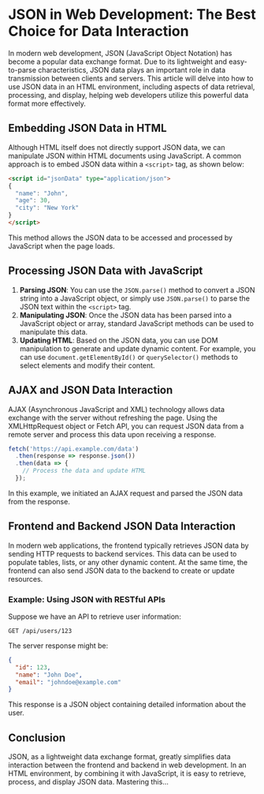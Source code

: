 # JSON in Web Development: The Best Choice for Data Interaction

In modern web development, JSON (JavaScript Object Notation) has become a popular data exchange format. Due to its lightweight and easy-to-parse characteristics, JSON data plays an important role in data transmission between clients and servers. This article will delve into how to use JSON data in an HTML environment, including aspects of data retrieval, processing, and display, helping web developers utilize this powerful data format more effectively.

## Embedding JSON Data in HTML

Although HTML itself does not directly support JSON data, we can manipulate JSON within HTML documents using JavaScript. A common approach is to embed JSON data within a `<script>` tag, as shown below:

```html
<script id="jsonData" type="application/json">
{
  "name": "John",
  "age": 30,
  "city": "New York"
}
</script>
```

This method allows the JSON data to be accessed and processed by JavaScript when the page loads.

## Processing JSON Data with JavaScript

1. **Parsing JSON**: You can use the `JSON.parse()` method to convert a JSON string into a JavaScript object, or simply use `JSON.parse()` to parse the JSON text within the `<script>` tag.
2. **Manipulating JSON**: Once the JSON data has been parsed into a JavaScript object or array, standard JavaScript methods can be used to manipulate this data.
3. **Updating HTML**: Based on the JSON data, you can use DOM manipulation to generate and update dynamic content. For example, you can use `document.getElementById()` or `querySelector()` methods to select elements and modify their content.

## AJAX and JSON Data Interaction

AJAX (Asynchronous JavaScript and XML) technology allows data exchange with the server without refreshing the page. Using the XMLHttpRequest object or Fetch API, you can request JSON data from a remote server and process this data upon receiving a response.

```javascript
fetch('https://api.example.com/data')
  .then(response => response.json())
  .then(data => {
    // Process the data and update HTML
  });
```

In this example, we initiated an AJAX request and parsed the JSON data from the response.

## Frontend and Backend JSON Data Interaction

In modern web applications, the frontend typically retrieves JSON data by sending HTTP requests to backend services. This data can be used to populate tables, lists, or any other dynamic content. At the same time, the frontend can also send JSON data to the backend to create or update resources.

### Example: Using JSON with RESTful APIs

Suppose we have an API to retrieve user information:

```http
GET /api/users/123
```

The server response might be:

```json
{
  "id": 123,
  "name": "John Doe",
  "email": "johndoe@example.com"
}
```

This response is a JSON object containing detailed information about the user.

## Conclusion

JSON, as a lightweight data exchange format, greatly simplifies data interaction between the frontend and backend in web development. In an HTML environment, by combining it with JavaScript, it is easy to retrieve, process, and display JSON data. Mastering this...
